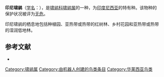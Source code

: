 {{Speciesbox
| name = 印尼啸鹟
| image = PachycephalaArctitorquisSmit.jpg
| status = LC | status_system = IUCN3.1
| genus = Pachycephala
| species = arctitorquis
| authority = [[菲利普·L·斯克莱特|Sclater]], 1883
| range_map = 
}}

'''印尼啸鹟'''（[[学名|学名]]：{{lang|la|''Pachycephala arctitorquis''}}），是[[啸鹟科|啸鹟科]][[啸鹟属|啸鹟属]]的一种，为[[印度尼西亚|印度尼西亚]]的特有种。该物种的保护状况被评为[[无危|无危]]。

印尼啸鹟的栖息地包括种植园、亚热带或热带的红树林、乡村花园和亚热带或热带的湿润低地林。

== 参考文献 ==
*{{cite web|url=http://www.birdlife.org/datazone/speciesfactsheet.php?id=5664&m=0|title=Pachycephala arctitorquis|publisher=[[国际鸟盟|BirdLife.org]]|accessdate=2011-06-27}}
{{Taxonbar|from=Q1091367}}

[[Category:啸鹟属|Category:啸鹟属]]
[[Category:由机器人创建的鸟类条目|Category:由机器人创建的鸟类条目]]
[[Category:华莱西亚鸟类|Category:华莱西亚鸟类]]